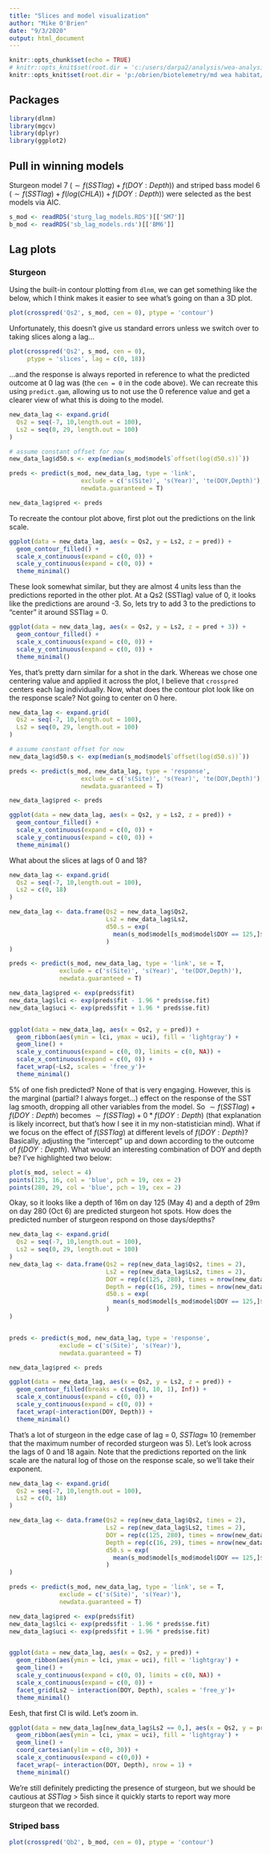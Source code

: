 ```yaml
---
title: "Slices and model visualization"
author: "Mike O'Brien"
date: "9/3/2020"
output: html_document
---
```


```r
knitr::opts_chunk$set(echo = TRUE)
# knitr::opts_knit$set(root.dir = 'c:/users/darpa2/analysis/wea-analysis/dlnm')
knitr::opts_knit$set(root.dir = 'p:/obrien/biotelemetry/md wea habitat/wea-analysis/dlnm')
```

## Packages
```r
library(dlnm)
library(mgcv)
library(dplyr)
library(ggplot2)
```


## Pull in winning models
Sturgeon model 7 ($\sim f(SSTlag) + f(DOY:Depth)$) and striped bass model 6 ($\sim f(SSTlag) + f(log(CHLA)) + f(DOY:Depth)$) were selected as the best models via AIC.

```r
s_mod <- readRDS('sturg_lag_models.RDS')[['SM7']]
b_mod <- readRDS('sb_lag_models.rds')[['BM6']]
```


## Lag plots
### Sturgeon

Using the built-in contour plotting from `dlnm`, we can get something like the below, which I think makes it easier to see what's going on than a 3D plot.

```r
plot(crosspred('Qs2', s_mod, cen = 0), ptype = 'contour')
```

Unfortunately, this doesn't give us standard errors unless we switch over to taking slices along a lag...

```r
plot(crosspred('Qs2', s_mod, cen = 0),
     ptype = 'slices', lag = c(0, 18))
```

...and the response is always reported in reference to what the predicted outcome at 0 lag was (the `cen = 0` in the code above). We can recreate this using `predict.gam`, allowing us to not use the 0 reference value and get a clearer view of what this is doing to the model.

```r
new_data_lag <- expand.grid(
  Qs2 = seq(-7, 10,length.out = 100),
  Ls2 = seq(0, 29, length.out = 100)
)

# assume constant offset for now
new_data_lag$d50.s <- exp(median(s_mod$model$`offset(log(d50.s))`))

preds <- predict(s_mod, new_data_lag, type = 'link',
                    exclude = c('s(Site)', 's(Year)', 'te(DOY,Depth)'),
                    newdata.guaranteed = T)

new_data_lag$pred <- preds
```

To recreate the contour plot above, first plot out the predictions on the link scale.

```r
ggplot(data = new_data_lag, aes(x = Qs2, y = Ls2, z = pred)) +
  geom_contour_filled() +
  scale_x_continuous(expand = c(0, 0)) +
  scale_y_continuous(expand = c(0, 0)) +
  theme_minimal()
```

These look somewhat similar, but they are almost 4 units less than the predictions reported in the other plot. At a Qs2 (SSTlag) value of 0, it looks like the predictions are around -3. So, lets try to add 3 to the predictions to "center" it around SSTlag = 0.

```r
ggplot(data = new_data_lag, aes(x = Qs2, y = Ls2, z = pred + 3)) +
  geom_contour_filled() +
  scale_x_continuous(expand = c(0, 0)) +
  scale_y_continuous(expand = c(0, 0)) +
  theme_minimal()
```

Yes, that's pretty darn similar for a shot in the dark. Whereas we chose one centering value and applied it across the plot, I believe that `crosspred` centers each lag individually. Now, what does the contour plot look like on the response scale? Not going to center on 0 here.

```r
new_data_lag <- expand.grid(
  Qs2 = seq(-7, 10,length.out = 100),
  Ls2 = seq(0, 29, length.out = 100)
)

# assume constant offset for now
new_data_lag$d50.s <- exp(median(s_mod$model$`offset(log(d50.s))`))

preds <- predict(s_mod, new_data_lag, type = 'response',
                    exclude = c('s(Site)', 's(Year)', 'te(DOY,Depth)'),
                    newdata.guaranteed = T)

new_data_lag$pred <- preds

ggplot(data = new_data_lag, aes(x = Qs2, y = Ls2, z = pred)) +
  geom_contour_filled() +
  scale_x_continuous(expand = c(0, 0)) +
  scale_y_continuous(expand = c(0, 0)) +
  theme_minimal()
```

What about the slices at lags of 0 and 18?

```r
new_data_lag <- expand.grid(
  Qs2 = seq(-7, 10,length.out = 100),
  Ls2 = c(0, 18)
)

new_data_lag <- data.frame(Qs2 = new_data_lag$Qs2,
                           Ls2 = new_data_lag$Ls2,
                           d50.s = exp(
                             mean(s_mod$model[s_mod$model$DOY == 125,]$`offset(log(d50.s))`)
                           )
)

preds <- predict(s_mod, new_data_lag, type = 'link', se = T,
              exclude = c('s(Site)', 's(Year)', 'te(DOY,Depth)'),
              newdata.guaranteed = T)

new_data_lag$pred <- exp(preds$fit)
new_data_lag$lci <- exp(preds$fit - 1.96 * preds$se.fit)
new_data_lag$uci <- exp(preds$fit + 1.96 * preds$se.fit)


ggplot(data = new_data_lag, aes(x = Qs2, y = pred)) +
  geom_ribbon(aes(ymin = lci, ymax = uci), fill = 'lightgray') +
  geom_line() +
  scale_y_continuous(expand = c(0, 0), limits = c(0, NA)) +
  scale_x_continuous(expand = c(0, 0)) +
  facet_wrap(~Ls2, scales = 'free_y')+
  theme_minimal()
```

5% of one fish predicted? None of that is very engaging. However, this is the marginal (partial? I always forget...) effect on the response of the SST lag smooth, dropping all other variables from the model. So $\sim f(SSTlag) + f(DOY:Depth)$ becomes $\sim f(SSTlag) + 0 * f(DOY:Depth)$ (that explanation is likely incorrect, but that's how I see it in my non-statistician mind). What if we focus on the effect of $f(SSTlag)$ at different levels of $f(DOY:Depth)$? Basically, adjusting the "intercept" up and down according to the outcome of $f(DOY:Depth)$. What would an interesting combination of DOY and depth be? I've highlighted two below:

```r
plot(s_mod, select = 4)
points(125, 16, col = 'blue', pch = 19, cex = 2)
points(280, 29, col = 'blue', pch = 19, cex = 2)
```

Okay, so it looks like a depth of 16m on day 125 (May 4) and a depth of 29m on day 280 (Oct 6) are predicted sturgeon hot spots. How does the predicted number of sturgeon respond on those days/depths?

```r
new_data_lag <- expand.grid(
  Qs2 = seq(-7, 10,length.out = 100),
  Ls2 = seq(0, 29, length.out = 100)
)
new_data_lag <- data.frame(Qs2 = rep(new_data_lag$Qs2, times = 2),
                           Ls2 = rep(new_data_lag$Ls2, times = 2),
                           DOY = rep(c(125, 280), times = nrow(new_data_lag)),
                           Depth = rep(c(16, 29), times = nrow(new_data_lag)),
                           d50.s = exp(
                             mean(s_mod$model[s_mod$model$DOY == 125,]$`offset(log(d50.s))`)
                           )
)


preds <- predict(s_mod, new_data_lag, type = 'response',
              exclude = c('s(Site)', 's(Year)'),
              newdata.guaranteed = T)

new_data_lag$pred <- preds

ggplot(data = new_data_lag, aes(x = Qs2, y = Ls2, z = pred)) +
  geom_contour_filled(breaks = c(seq(0, 10, 1), Inf)) +
  scale_x_continuous(expand = c(0, 0)) +
  scale_y_continuous(expand = c(0, 0)) +
  facet_wrap(~interaction(DOY, Depth)) +
  theme_minimal()
```

That's a lot of sturgeon in the edge case of lag = 0, $SSTlag \approx$ 10 (remember that the maximum number of recorded sturgeon was 5). Let's look across the lags of 0 and 18 again. Note that the predictions reported on the link scale are the natural log of those on the response scale, so we'll take their exponent.

```r
new_data_lag <- expand.grid(
  Qs2 = seq(-7, 10,length.out = 100),
  Ls2 = c(0, 18)
)

new_data_lag <- data.frame(Qs2 = rep(new_data_lag$Qs2, times = 2),
                           Ls2 = rep(new_data_lag$Ls2, times = 2),
                           DOY = rep(c(125, 280), times = nrow(new_data_lag)),
                           Depth = rep(c(16, 29), times = nrow(new_data_lag)),
                           d50.s = exp(
                             mean(s_mod$model[s_mod$model$DOY == 125,]$`offset(log(d50.s))`)
                           )
)

preds <- predict(s_mod, new_data_lag, type = 'link', se = T,
              exclude = c('s(Site)', 's(Year)'),
              newdata.guaranteed = T)

new_data_lag$pred <- exp(preds$fit)
new_data_lag$lci <- exp(preds$fit - 1.96 * preds$se.fit)
new_data_lag$uci <- exp(preds$fit + 1.96 * preds$se.fit)


ggplot(data = new_data_lag, aes(x = Qs2, y = pred)) +
  geom_ribbon(aes(ymin = lci, ymax = uci), fill = 'lightgray') +
  geom_line() +
  scale_y_continuous(expand = c(0, 0), limits = c(0, NA)) +
  scale_x_continuous(expand = c(0, 0)) +
  facet_grid(Ls2 ~ interaction(DOY, Depth), scales = 'free_y')+
  theme_minimal()
```

Eesh, that first CI is wild. Let's zoom in.

```r
ggplot(data = new_data_lag[new_data_lag$Ls2 == 0,], aes(x = Qs2, y = pred)) +
  geom_ribbon(aes(ymin = lci, ymax = uci), fill = 'lightgray') +
  geom_line() +
  coord_cartesian(ylim = c(0, 30)) +
  scale_x_continuous(expand = c(0,0)) +
  facet_wrap(~ interaction(DOY, Depth), nrow = 1) +
  theme_minimal()
```

We're still definitely predicting the presence of sturgeon, but we should be cautious at $SSTlag$ > 5ish since it quickly starts to report way more sturgeon that we recorded.




### Striped bass
```r
plot(crosspred('Qb2', b_mod, cen = 0), ptype = 'contour')
```
